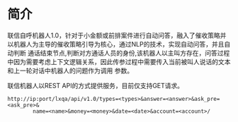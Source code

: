 # 简介 {#intro}


联信自呼机器人1.0，针对于小金额或前排案件进行自动问答，融入了催收策略并以机器人为主导的催收策略引导为核心，通过NLP的技术，实现自动问答，并且自动判断
通话结束节点,判断对方通话人员的身份,该机器人以主叫方存在，问答过程中因为需要考虑上下文逻辑关系，因此传参过程中需要传入当前被叫人说话的文本和上一轮对话中机器人的问题作为调用
参数。

联信机器人以REST API的方式提供服务，目前仅支持GET请求。

```
http://ip:port/lxqa/api/v1.0/types=<types>&answer=<answer>&ask_pre=<ask_pre>&
        name=<name>&money=<money>&date=<date>&account=<account>/

```
